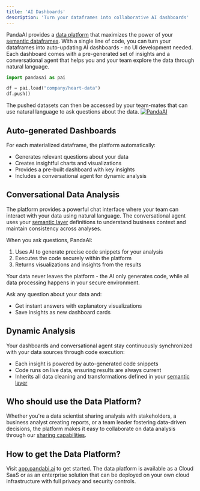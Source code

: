 ```yaml
---
title: 'AI Dashboards'
description: 'Turn your dataframes into collaborative AI dashboards'
---
```


PandaAI provides a [data platform](https://app.pandabi.ai) that maximizes the power of your [semantic dataframes](/v3/dataframes). 
With a single line of code, you can turn your dataframes into auto-updating AI dashboards - no UI development needed.
Each dashboard comes with a pre-generated set of insights and a conversational agent that helps you and your team explore the data through natural language.

```python
import pandasai as pai

df = pai.load("company/heart-data")
df.push()
```

The pushed datasets can then be accessed by your team-mates that can use natural language to ask questions about the data.
[![PandaAI](../assets/demo.gif)](https://app.pandabi.ai)

## Auto-generated Dashboards

For each materialized dataframe, the platform automatically:
- Generates relevant questions about your data
- Creates insightful charts and visualizations
- Provides a pre-built dashboard with key insights
- Includes a conversational agent for dynamic analysis

## Conversational Data Analysis

The platform provides a powerful chat interface where your team can interact with your data using natural language. 
The conversational agent uses your [semantic layer](/v3/semantic-layer) definitions to understand business context and maintain consistency across analyses.

When you ask questions, PandaAI:
1. Uses AI to generate precise code snippets for your analysis
2. Executes the code securely within the platform
3. Returns visualizations and insights from the results

Your data never leaves the platform - the AI only generates code, while all data processing happens in your secure environment.

Ask any question about your data and:
- Get instant answers with explanatory visualizations
- Save insights as new dashboard cards

## Dynamic Analysis

Your dashboards and conversational agent stay continuously synchronized with your data sources through code execution:
- Each insight is powered by auto-generated code snippets
- Code runs on live data, ensuring results are always current
- Inherits all data cleaning and transformations defined in your [semantic layer](/v3/semantic-layer)

## Who should use the Data Platform?
Whether you're a data scientist sharing analysis with stakeholders, a business analyst creating reports, or a team leader fostering data-driven decisions, the platform makes it easy to collaborate on data analysis through our [sharing capabilities](/v3/share-dataframes).

## How to get the Data Platform?
Visit [app.pandabi.ai](https://app.pandabi.ai) to get started. 
The data platform is available as a Cloud SaaS or as an enterprise solution that can be deployed on your own cloud infrastructure with full privacy and security controls. 
